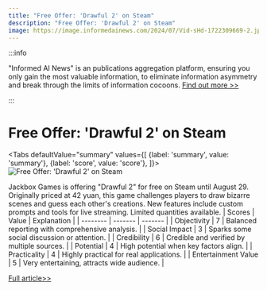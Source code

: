 ```yaml
---
title: "Free Offer: 'Drawful 2' on Steam"
description: "Free Offer: 'Drawful 2' on Steam"
image: https://image.informedainews.com/2024/07/Vid-sHd-1722309669-2.jpg
---
```



:::info

"Informed AI News" is an publications aggregation platform, ensuring you only gain the most valuable information, to eliminate information asymmetry and break through the limits of information cocoons.  [Find out more >>](/)

:::

# Free Offer: 'Drawful 2' on Steam


<Tabs
	defaultValue="summary"
	values={[
	{label: 'summary', value: 'summary'},
	{label: 'score', value: 'score'},
]}>
<TabItem value="summary">
<img
  src="https://image.informedainews.com/2024/07/Vid-sHd-1722309669-2.jpg"
  alt="Free Offer: 'Drawful 2' on Steam"
/>



Jackbox Games is offering "Drawful 2" for free on Steam until August 29. Originally priced at 42 yuan, this game challenges players to draw bizarre scenes and guess each other's creations. New features include custom prompts and tools for live streaming. Limited quantities available.
</TabItem>
<TabItem value="score">
	| Scores     | Value   | Explanation |
	| -------- | ------- | ------- |
	| Objectivity  | 7    | Balanced reporting with comprehensive analysis.    |
	| Social Impact | 3     | Sparks some social discussion or attention.    |
	| Credibility    | 6    | Credible and verified by multiple sources.    |
	| Potential    | 4    | High potential when key factors align.    |
	| Practicality    | 4    | Highly practical for real applications.    |
	| Entertainment Value    | 5    | Very entertaining, attracts wide audience.    |
</TabItem>
</Tabs>

[Full article>>](https://www.gcores.com/articles/185889)

